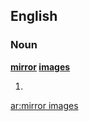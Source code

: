 ==English==

===Noun===
'''[[mirror]] [[image]]s'''

# {{plural of|[[mirror image]]}}

[[ar:mirror images]]